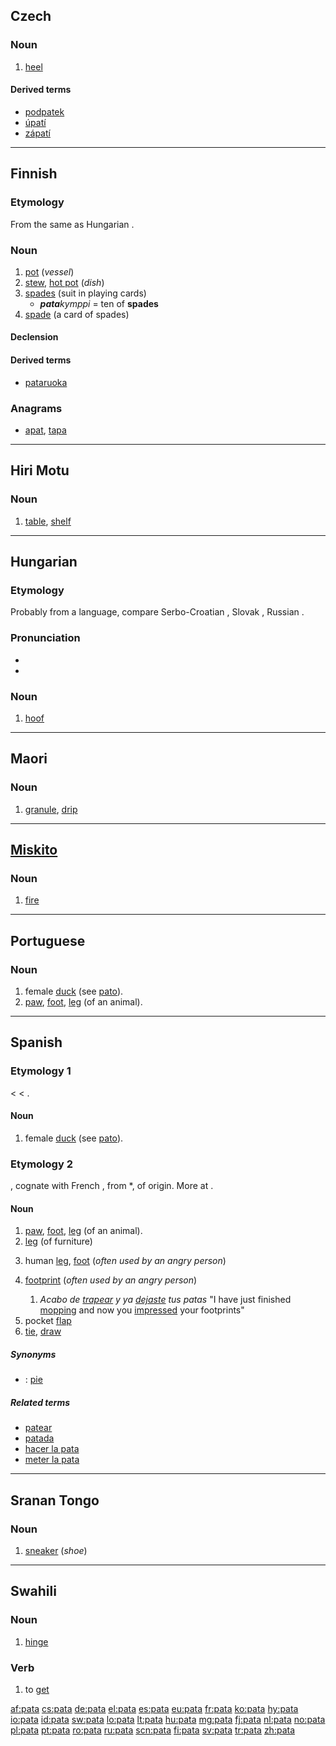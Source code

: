 {{also|pată|păta}}
==Czech==

===Noun===
{{cs-noun|g=f}}

# [[heel]] {{anatomy|lang=cs}}

====Derived terms====
* [[podpatek]] {{m}}
* [[úpatí]]
* [[zápatí]]

----

==Finnish==
{{Finnish index|p|a}}

===Etymology===
From the same {{proto|Finno-Ugric|pata|lang=fi|title=[[Finno-Ugric]] root}} as Hungarian {{term|fazék}}.

===Noun===
{{fi-noun}}

# [[pot]] (''vessel'')
# [[stew]], [[hot pot]] (''dish'')
# [[spades]] (suit in playing cards)
#* '''''pata'''kymppi'' = ten of '''spades'''
# [[spade]] (a card of spades)

====Declension====
{{fi-decl-kala|pa|t|d}}
====Derived terms====
* [[pataruoka]]

===Anagrams===
* [[apat#Finnish|apat]], [[tapa#Finnish|tapa]]

----

==Hiri Motu==

===Noun===
{{head|ho|noun}}

# [[table]], [[shelf]]

----

==Hungarian==

===Etymology===
Probably from a {{etyl|sla|hu}} language, compare Serbo-Croatian {{term|peta|lang=sh}}, Slovak {{term|päta|lang=sk}}, Russian {{term|sc=Cyrl|пята||heel|lang=ru}}.

===Pronunciation===
* {{IPA|/ˈpɒtɒ/|lang=hu}}
* {{hyphenation|pa|ta}}

===Noun===
{{hu-noun|pl=paták}}

# [[hoof]]

----

==Maori==

===Noun===
{{head|mi|noun}}

# [[granule]], [[drip]]

----

==[[Miskito]]==

===Noun===
{{head|miq|noun}}

# [[fire]]

----

==Portuguese==

===Noun===
{{pt-noun|f}}

# female [[duck]] (see [[pato#Portuguese|pato]]).
# [[paw]], [[foot]], [[leg]] (of an animal).

----

==Spanish==

===Etymology 1===
{{etyl|xaa|es}} {{term||tr=páṭṭ|sc=Arab|lang=xaa}} < {{etyl|ar|es}} {{term|بط|tr=baṭṭ||duck|sc=Arab|lang=ar}} < {{etyl|fa|es}} {{term|بت|tr=bat||duck|sc=fa-Arab|lang=fa}}.

====Noun====
{{es-noun|f}}

# female [[duck]] (see [[pato#Spanish|pato]]).

===Etymology 2===
{{unk.|es}}, cognate with French {{term|patte|lang=fr}}, from {{etyl|VL.|es}} *{{term||patta|paw, foot|lang=la}}, of {{etyl|gem|es}} origin. More at {{l|fr|patte}}.

====Noun====
{{es-noun|f}}

# [[paw]], [[foot]], [[leg]] (of an animal).
# [[leg]] (of furniture)
# {{colloquial|lang=es}} human [[leg]], [[foot]] (''often used by an angry person'')
# {{colloquial|lang=es}} [[footprint]] (''often used by an angry person'')
## ''Acabo de [[trapear]] y ya [[dejaste]] tus patas'' "I have just finished [[mopping]] and now you [[impressed]] your footprints"
# pocket [[flap]]
# [[tie]], [[draw]]

=====Synonyms=====
* {{sense|foot}}: [[pie]]

=====Related terms=====
* [[patear]]
* [[patada]]
* [[hacer la pata]]
* [[meter la pata]]

----

==Sranan Tongo==

===Noun===
{{head|srn|noun}}

# [[sneaker]] (''shoe'')

----

==Swahili==

===Noun===
{{sw-noun}}

# [[hinge]]

===Verb===
{{head|sw|verb}}

# to [[get]]

[[af:pata]]
[[cs:pata]]
[[de:pata]]
[[el:pata]]
[[es:pata]]
[[eu:pata]]
[[fr:pata]]
[[ko:pata]]
[[hy:pata]]
[[io:pata]]
[[id:pata]]
[[sw:pata]]
[[lo:pata]]
[[lt:pata]]
[[hu:pata]]
[[mg:pata]]
[[fj:pata]]
[[nl:pata]]
[[no:pata]]
[[pl:pata]]
[[pt:pata]]
[[ro:pata]]
[[ru:pata]]
[[scn:pata]]
[[fi:pata]]
[[sv:pata]]
[[tr:pata]]
[[zh:pata]]